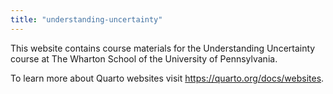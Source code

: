 ```yaml
---
title: "understanding-uncertainty"
---
```


This website contains course materials for the Understanding Uncertainty course at The Wharton School of the University of Pennsylvania.

To learn more about Quarto websites visit <https://quarto.org/docs/websites>.
